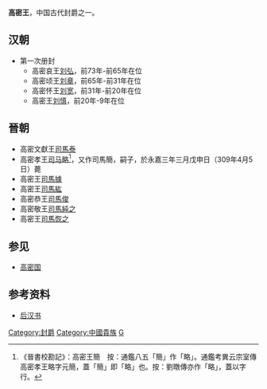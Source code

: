 '''高密王'''，中国古代封爵之一。

==汉朝==
*第一次册封 
**高密哀王[[刘弘_(高密王)|刘弘]]，前73年-前65年在位
**高密顷王[[刘章_(高密王)|刘章]]，前65年-前31年在位
**高密怀王[[刘宽_(高密王)|刘宽]]，前31年-前20年在位
**高密王[[刘慎_(高密王)|刘慎]]，前20年-9年在位

==晉朝==
*高密文獻王[[司馬泰|司馬泰]]
*高密孝王[[司马略|司马略]]<ref>《晉書校勘記》：高密王簡　按：通鑑八五「簡」作「略」。通鑑考異云宗室傳高密孝王略字元簡，蓋「簡」即「略」也。按：劉暾傳亦作「略」，蓋以字行。</ref>，又作司馬簡，嗣子，於永嘉三年三月戊申日（309年4月5日）薨
*高密王[[司馬據|司馬據]]
*高密王[[司馬紘|司馬紘]]
*高密恭王[[司馬俊|司馬俊]]
*高密敬王[[司馬純之|司馬純之]]
*高密王[[司馬恢之_(高密王)|司馬恢之]]

==参见==
*[[高密国|高密国]]

==参考资料==
*[[后汉书|后汉书]]

[[Category:封爵|Category:封爵]]
[[Category:中國貴族|Category:中國貴族]]
[[Category:汉朝诸侯王封号|G]]
{{disambig|Cat=三字封號消歧義}}